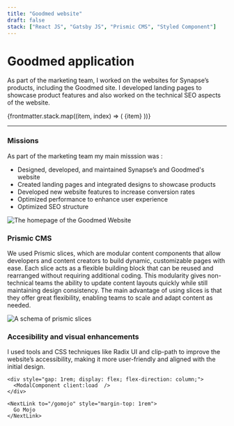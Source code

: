 ```yaml
---
title: "Goodmed website"
draft: false
stack: ["React JS", "Gatsby JS", "Prismic CMS", "Styled Component"]
---
```





# Goodmed application

<p class="intro">
  As part of the marketing team, I worked on the websites for Synapse’s products, including the Goodmed site. I developed landing pages to showcase product features and also worked on the technical SEO aspects of the website.

</p>

<div class="tag-container">
  {frontmatter.stack.map((item, index) => (
    <span class="tag" key={index}>
      {item}
    </span>
  ))}
</div>

<hr />

<div class="container">
  <section>
    <h3>Missions</h3>
    <p>
    As part of the marketing team my main misssion was :
    <ul class="list-style-active">
      <li>Designed, developed, and maintained Synapse’s and Goodmed's website</li>
      <li>Created landing pages and integrated designs to showcase products</li>
      <li>Developed new website features to increase conversion rates</li>
      <li>Optimized performance to enhance user experience</li>
      <li>Optimized SEO structure</li>
    </ul>
    </p>
    <Card caption="The homepage of the Goodmed Website">
        <div class="card-wrapper">
            <Image
                src={goodmedWebsite}
                class="img-shadow"
                alt="The homepage of the Goodmed Website"
            />
      </div>
    </Card>
  </section>
  <section>
    <h3>Prismic CMS</h3>
    <p>
      We used Prismic slices, which are modular content components that allow developers and content creators to build dynamic, customizable pages with ease.
      Each slice acts as a flexible building block that can be reused and rearranged without requiring additional coding. This modularity gives non-technical teams the ability to update content layouts quickly while still maintaining design consistency.
      The main advantage of using slices is that they offer great flexibility, enabling teams to scale and adapt content as needed. 
    </p>
    <Card caption="A schema of prismic slices">
      <div class="card-wrapper">
        <Image
          src={prismicSlice}
          class="img-shadow"
          alt="A schema of prismic slices"
        />
      </div>
    </Card>

  </section>

  <section>
    <h3>Accesibility and visual enhancements</h3>
    <p>I used tools and CSS techniques like Radix UI and clip-path to improve the website’s accessibility, making it more user-friendly and aligned with the initial design.</p>
    <p>
    </p>

    <div style="gap: 1rem; display: flex; flex-direction: column;">
      <ModalComponent client:load  />
    </div>

    <NextLink to="/gomojo" style="margin-top: 1rem">
      Go Mojo
    </NextLink>

  </section>
</div>
